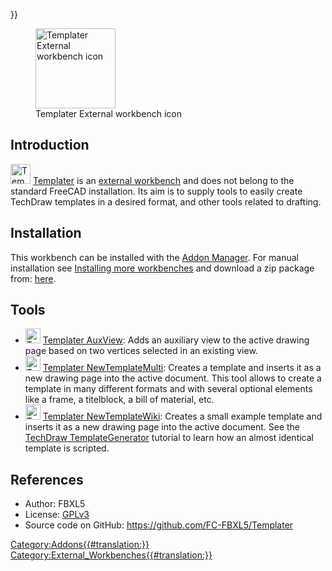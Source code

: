 <languages/>
{{UnfinishedDocu{{#translation:}}}}

{{VeryImportantMessage|This workbench is launched with tools that are still in proof of concept state and need a bit feedback to turn them into proper tools.}}
<translate>

[[Image:Templater_workbench_icon.svg|thumb|128px|Templater External workbench icon]]

</translate>
{{TOCright}}
<translate>

==Introduction==

[[Image:Templater_workbench_icon.svg|32px]] [[Templater_Workbench|Templater]] is an [[External_workbenches|external workbench]] and does not belong to the standard FreeCAD installation. Its aim is to supply tools to easily create TechDraw templates in a desired format, and other tools related to drafting.

==Installation==

This workbench can be installed with the [[Std_AddonMgr|Addon Manager]]. For manual installation see [[Installing_more_workbenches|Installing more workbenches]] and download a zip package from: [https://github.com/FC-FBXL5/Templater/releases/tag/v.0.0.2-alph here].

==Tools==

* [[Image:Templater_AuxView.svg|24px]] [[Templater_AuxView|Templater AuxView]]: Adds an auxiliary view to the active drawing page based on two vertices selected in an existing view.
* [[Image:Templater_NewTemplateMulti.svg|24px]] [[Templater_NewTemplateMulti|Templater NewTemplateMulti]]: Creates a template and inserts it as a new drawing page into the active document. This tool allows to create a template in many different formats and with several optional elements like a frame, a titelblock, a bill of material, etc.
* [[Image:Templater_NewTemplateWiki.svg|24px]] [[Templater_NewTemplateWiki|Templater NewTemplateWiki]]: Creates a small example template and inserts it as a new drawing page into the active document. See the [[TechDraw_TemplateGenerator|TechDraw TemplateGenerator]] tutorial to learn how an almost identical template is scripted.

==References==

* Author: FBXL5
* License: [https://www.gnu.org/licenses/gpl-3.0.en.html GPLv3]
* Source code on GitHub: https://github.com/FC-FBXL5/Templater


</translate>
[[Category:Addons{{#translation:}}]]
[[Category:External_Workbenches{{#translation:}}]]